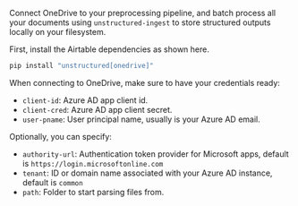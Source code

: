 Connect OneDrive to your preprocessing pipeline, and batch process all your documents using `unstructured-ingest` to
store structured outputs locally on your filesystem.

First, install the Airtable dependencies as shown here.

```bash
pip install "unstructured[onedrive]"
```

When connecting to OneDrive, make sure to have your credentials ready:
* `client-id`: Azure AD app client id.
* `client-cred`: Azure AD app client secret.
* `user-pname`: User principal name, usually is your Azure AD email.

Optionally, you can specify:
* `authority-url`: Authentication token provider for Microsoft apps, default is `https://login.microsoftonline.com`
* `tenant`:  ID or domain name associated with your Azure AD instance, default is `common`
* `path`: Folder to start parsing files from.
